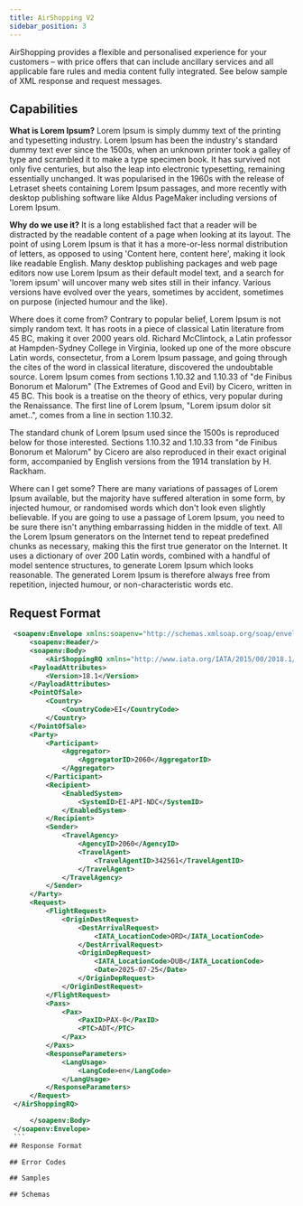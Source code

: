```yaml
---
title: AirShopping V2
sidebar_position: 3
---
```

AirShopping provides a flexible and personalised experience for your customers – with price offers that can include ancillary services and all applicable fare rules and media content fully integrated. See below sample of XML response and request messages.

## Capabilities

**What is Lorem Ipsum?**
Lorem Ipsum is simply dummy text of the printing and typesetting industry. Lorem Ipsum has been the industry's standard dummy text ever since the 1500s, when an unknown printer took a galley of type and scrambled it to make a type specimen book. It has survived not only five centuries, but also the leap into electronic typesetting, remaining essentially unchanged. It was popularised in the 1960s with the release of Letraset sheets containing Lorem Ipsum passages, and more recently with desktop publishing software like Aldus PageMaker including versions of Lorem Ipsum.

**Why do we use it?**
It is a long established fact that a reader will be distracted by the readable content of a page when looking at its layout. The point of using Lorem Ipsum is that it has a more-or-less normal distribution of letters, as opposed to using 'Content here, content here', making it look like readable English. Many desktop publishing packages and web page editors now use Lorem Ipsum as their default model text, and a search for 'lorem ipsum' will uncover many web sites still in their infancy. Various versions have evolved over the years, sometimes by accident, sometimes on purpose (injected humour and the like).

Where does it come from?
Contrary to popular belief, Lorem Ipsum is not simply random text. It has roots in a piece of classical Latin literature from 45 BC, making it over 2000 years old. Richard McClintock, a Latin professor at Hampden-Sydney College in Virginia, looked up one of the more obscure Latin words, consectetur, from a Lorem Ipsum passage, and going through the cites of the word in classical literature, discovered the undoubtable source. Lorem Ipsum comes from sections 1.10.32 and 1.10.33 of "de Finibus Bonorum et Malorum" (The Extremes of Good and Evil) by Cicero, written in 45 BC. This book is a treatise on the theory of ethics, very popular during the Renaissance. The first line of Lorem Ipsum, "Lorem ipsum dolor sit amet..", comes from a line in section 1.10.32.

The standard chunk of Lorem Ipsum used since the 1500s is reproduced below for those interested. Sections 1.10.32 and 1.10.33 from "de Finibus Bonorum et Malorum" by Cicero are also reproduced in their exact original form, accompanied by English versions from the 1914 translation by H. Rackham.

Where can I get some?
There are many variations of passages of Lorem Ipsum available, but the majority have suffered alteration in some form, by injected humour, or randomised words which don't look even slightly believable. If you are going to use a passage of Lorem Ipsum, you need to be sure there isn't anything embarrassing hidden in the middle of text. All the Lorem Ipsum generators on the Internet tend to repeat predefined chunks as necessary, making this the first true generator on the Internet. It uses a dictionary of over 200 Latin words, combined with a handful of model sentence structures, to generate Lorem Ipsum which looks reasonable. The generated Lorem Ipsum is therefore always free from repetition, injected humour, or non-characteristic words etc.

## Request Format

````xml
 <soapenv:Envelope xmlns:soapenv="http://schemas.xmlsoap.org/soap/envelope/">
     <soapenv:Header/>
     <soapenv:Body>
         <AirShoppingRQ xmlns="http://www.iata.org/IATA/2015/00/2018.1/AirShoppingRQ">
     <PayloadAttributes>
         <Version>18.1</Version>
     </PayloadAttributes>
     <PointOfSale>
         <Country>
             <CountryCode>EI</CountryCode>
         </Country>
     </PointOfSale>
     <Party>
         <Participant>
             <Aggregator>
                 <AggregatorID>2060</AggregatorID>
             </Aggregator>
         </Participant>
         <Recipient>
             <EnabledSystem>
                 <SystemID>EI-API-NDC</SystemID>
             </EnabledSystem>
         </Recipient>
         <Sender>
             <TravelAgency>
                 <AgencyID>2060</AgencyID>
                 <TravelAgent>
                     <TravelAgentID>342561</TravelAgentID>
                 </TravelAgent>
             </TravelAgency>
         </Sender>
     </Party>
     <Request>
         <FlightRequest>
             <OriginDestRequest>
                 <DestArrivalRequest>
                     <IATA_LocationCode>ORD</IATA_LocationCode>
                 </DestArrivalRequest>
                 <OriginDepRequest>
                     <IATA_LocationCode>DUB</IATA_LocationCode>
                     <Date>2025-07-25</Date>
                 </OriginDepRequest>
             </OriginDestRequest>
         </FlightRequest>
         <Paxs>
             <Pax>
                 <PaxID>PAX-0</PaxID>
                 <PTC>ADT</PTC>
             </Pax>
         </Paxs>
         <ResponseParameters>
             <LangUsage>
                 <LangCode>en</LangCode>
             </LangUsage>
         </ResponseParameters>
     </Request>
 </AirShoppingRQ>

     </soapenv:Body>
 </soapenv:Envelope>
 ```
## Response Format

## Error Codes

## Samples

## Schemas
````
